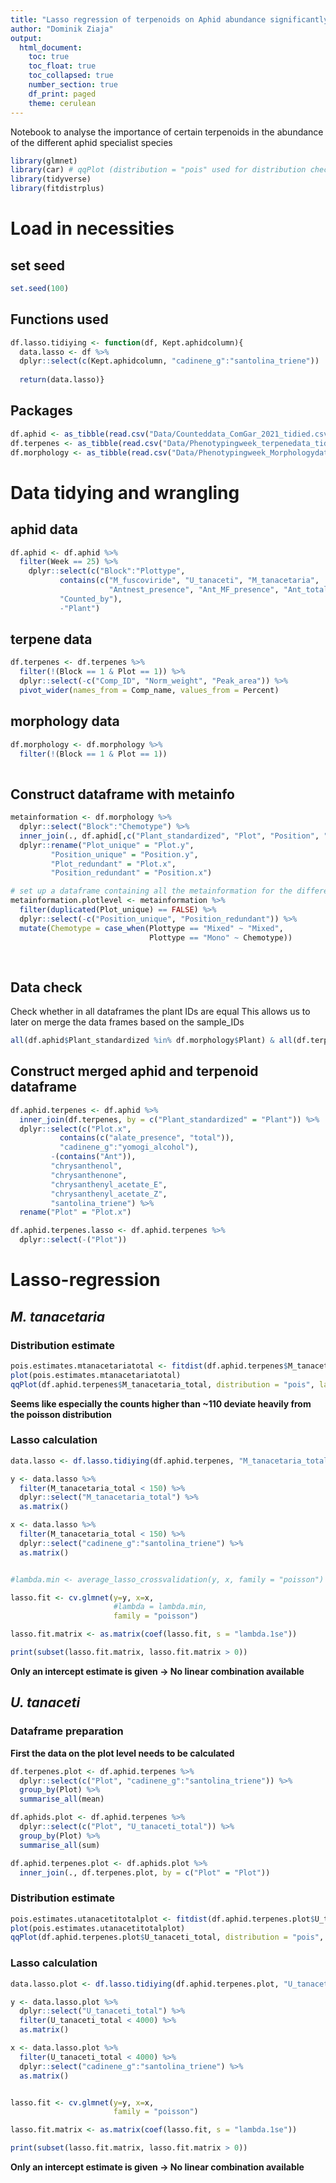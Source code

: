 ```yaml
---
title: "Lasso regression of terpenoids on Aphid abundance significantly affected by Shannon-diversity"
author: "Dominik Ziaja"
output: 
  html_document:
    toc: true
    toc_float: true
    toc_collapsed: true
    number_section: true
    df_print: paged
    theme: cerulean
---
```


Notebook to analyse the importance of certain terpenoids in the abundance of the different aphid specialist species

```r
library(glmnet)
library(car) # qqPlot (distribution = "pois" used for distribution checking for LASSO Regression)
library(tidyverse)
library(fitdistrplus)
```
# Load in necessities

## set seed

```r
set.seed(100)
```



## Functions used
```r
df.lasso.tidiying <- function(df, Kept.aphidcolumn){
  data.lasso <- df %>%
  dplyr::select(c(Kept.aphidcolumn, "cadinene_g":"santolina_triene"))
  
  return(data.lasso)}
```

## Packages

```r
df.aphid <- as_tibble(read.csv("Data/Counteddata_ComGar_2021_tidied.csv"))
df.terpenes <- as_tibble(read.csv("Data/Phenotypingweek_terpenedata_tidied.csv"))
df.morphology <- as_tibble(read.csv("Data/Phenotypingweek_Morphologydata.csv"))
```

# Data tidying and wrangling

## aphid data

```r
df.aphid <- df.aphid %>%
  filter(Week == 25) %>%
    dplyr::select(c("Block":"Plottype",
           contains(c("M_fuscoviride", "U_tanaceti", "M_tanacetaria",
                      "Antnest_presence", "Ant_MF_presence", "Ant_total_presence")),
           "Counted_by"),
           -"Plant")
```

## terpene data

```r
df.terpenes <- df.terpenes %>%
  filter(!(Block == 1 & Plot == 1)) %>%
  dplyr::select(-c("Comp_ID", "Norm_weight", "Peak_area")) %>%
  pivot_wider(names_from = Comp_name, values_from = Percent)
```

## morphology data

```r
df.morphology <- df.morphology %>%
  filter(!(Block == 1 & Plot == 1))
  
```

## Construct dataframe with metainfo

```r
metainformation <- df.morphology %>%
  dplyr::select("Block":"Chemotype") %>%
  inner_join(., df.aphid[,c("Plant_standardized", "Plot", "Position", "Plottype")], by=c("Plant" = "Plant_standardized")) %>%
  dplyr::rename("Plot_unique" = "Plot.y",
         "Position_unique" = "Position.y",
         "Plot_redundant" = "Plot.x",
         "Position_redundant" = "Position.x")

# set up a dataframe containing all the metainformation for the different plots
metainformation.plotlevel <- metainformation %>%
  filter(duplicated(Plot_unique) == FALSE) %>%
  dplyr::select(-c("Position_unique", "Position_redundant")) %>%
  mutate(Chemotype = case_when(Plottype == "Mixed" ~ "Mixed",
                               Plottype == "Mono" ~ Chemotype))
  
    
```

## Data check
Check whether in all dataframes the plant IDs are equal
This allows us to later on merge the data frames based on the sample_IDs 
```r
all(df.aphid$Plant_standardized %in% df.morphology$Plant) & all(df.terpenes$Plant %in% df.aphid$Plant_standardized)
```

## Construct merged aphid and terpenoid dataframe

```r
df.aphid.terpenes <- df.aphid %>%
  inner_join(df.terpenes, by = c("Plant_standardized" = "Plant")) %>%
  dplyr::select(c("Plot.x",
           contains(c("alate_presence", "total")), 
           "cadinene_g":"yomogi_alcohol"),
         -(contains("Ant")),
         "chrysanthenol",
         "chrysanthenone",
         "chrysanthenyl_acetate_E",
         "chrysanthenyl_acetate_Z",
         "santolina_triene") %>%
  rename("Plot" = "Plot.x")

df.aphid.terpenes.lasso <- df.aphid.terpenes %>%
  dplyr::select(-("Plot"))
```

# Lasso-regression

## *M. tanacetaria*

### Distribution estimate

```r
pois.estimates.mtanacetariatotal <- fitdist(df.aphid.terpenes$M_tanacetaria_total, "pois")
plot(pois.estimates.mtanacetariatotal)
qqPlot(df.aphid.terpenes$M_tanacetaria_total, distribution = "pois", lambda = pois.estimates.mtanacetariatotal$estimate)
```

**Seems like especially the counts higher than ~110 deviate heavily from the poisson distribution**


### Lasso calculation

```r

data.lasso <- df.lasso.tidiying(df.aphid.terpenes, "M_tanacetaria_total")

y <- data.lasso %>%
  filter(M_tanacetaria_total < 150) %>%
  dplyr::select("M_tanacetaria_total") %>%
  as.matrix()

x <- data.lasso %>%
  filter(M_tanacetaria_total < 150) %>%
  dplyr::select("cadinene_g":"santolina_triene") %>%
  as.matrix()


#lambda.min <- average_lasso_crossvalidation(y, x, family = "poisson")

lasso.fit <- cv.glmnet(y=y, x=x, 
                       #lambda = lambda.min, 
                       family = "poisson")

lasso.fit.matrix <- as.matrix(coef(lasso.fit, s = "lambda.1se"))

print(subset(lasso.fit.matrix, lasso.fit.matrix > 0))
```

**Only an intercept estimate is given -> No linear combination available**

## *U. tanaceti*

### Dataframe preparation

**First the data on the plot level needs to be calculated**

```r
df.terpenes.plot <- df.aphid.terpenes %>%
  dplyr::select(c("Plot", "cadinene_g":"santolina_triene")) %>%
  group_by(Plot) %>%
  summarise_all(mean)

df.aphids.plot <- df.aphid.terpenes %>%
  dplyr::select(c("Plot", "U_tanaceti_total")) %>%
  group_by(Plot) %>%
  summarise_all(sum)

df.aphid.terpenes.plot <- df.aphids.plot %>%
  inner_join(., df.terpenes.plot, by = c("Plot" = "Plot"))
```


### Distribution estimate

```r
pois.estimates.utanacetitotalplot <- fitdist(df.aphid.terpenes.plot$U_tanaceti_total, "pois")
plot(pois.estimates.utanacetitotalplot)
qqPlot(df.aphid.terpenes.plot$U_tanaceti_total, distribution = "pois", lambda = pois.estimates.utanacetitotalplot$estimate)
```

### Lasso calculation
 
```r
data.lasso.plot <- df.lasso.tidiying(df.aphid.terpenes.plot, "U_tanaceti_total")

y <- data.lasso.plot %>%
  dplyr::select("U_tanaceti_total") %>%
  filter(U_tanaceti_total < 4000) %>%
  as.matrix()

x <- data.lasso.plot %>%
  filter(U_tanaceti_total < 4000) %>%
  dplyr::select("cadinene_g":"santolina_triene") %>%
  as.matrix()


lasso.fit <- cv.glmnet(y=y, x=x, 
                       family = "poisson")

lasso.fit.matrix <- as.matrix(coef(lasso.fit, s = "lambda.1se"))

print(subset(lasso.fit.matrix, lasso.fit.matrix > 0))
```

**Only an intercept estimate is given -> No linear combination available**